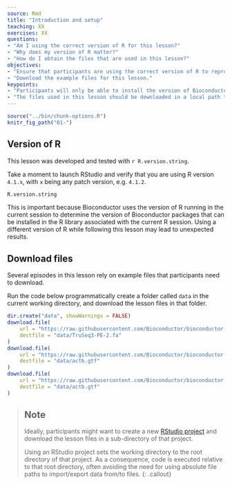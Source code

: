 ```yaml
---
source: Rmd
title: "Introduction and setup"
teaching: XX
exercises: XX
questions:
- "Am I using the correct version of R for this lesson?"
- "Why does my version of R matter?"
- "How do I obtain the files that are used in this lesson?"
objectives:
- "Ensure that participants are using the correct version of R to reproduce exactly the contents of this lesson."
- "Download the example files for this lesson."
keypoints:
- "Participants will only be able to install the version of Bioconductor packages described in this lesson and reproduce their exact outputs if they use the correct version of R."
- "The files used in this lesson should be downloaded in a local path that is easily accessible from an R session."
---
```


```r
source("../bin/chunk-options.R")
knitr_fig_path("01-")
```

## Version of R

This lesson was developed and tested with `r R.version.string`.

Take a moment to launch RStudio and verify that you are using R version `4.1.x`, with `x` being any patch version, e.g. `4.1.2`.

```r
R.version.string
```

This is important because Bioconductor uses the version of R running in the current session to determine the version of Bioconductor packages that can be installed in the R library associated with the current R session.
Using a different version of R while following this lesson may lead to unexpected results.

## Download files

Several episodes in this lesson rely on example files that participants need to download.

Run the code below programmatically create a folder called `data` in the current working directory, and download the lesson files in that folder.

```r
dir.create("data", showWarnings = FALSE)
download.file(
    url = "https://raw.githubusercontent.com/Bioconductor/bioconductor-teaching/master/data/TrimmomaticAdapters/TruSeq3-PE-2.fa", 
    destfile = "data/TruSeq3-PE-2.fa"
)
download.file(
    url = "https://raw.githubusercontent.com/Bioconductor/bioconductor-teaching/master/data/ActbGtf/actb.gtf", 
    destfile = "data/actb.gtf"
)
download.file(
    url = "https://raw.githubusercontent.com/Bioconductor/bioconductor-teaching/master/data/ActbOrf/actb_orfs.fasta", 
    destfile = "data/actb.gtf"
)
```

> ## Note
> 
> Ideally, participants might want to create a new [RStudio project][external-rstudio-project] and download the lesson files in a sub-directory of that project.
> 
> Using an RStudio project sets the working directory to the root directory of that project.
> As a consequence, code is executed relative to that root directory, often avoiding the need for using absolute file paths to import/export data from/to files.
{: .callout}

[external-rstudio-project]: https://support.rstudio.com/hc/en-us/articles/200526207-Using-Projects